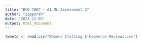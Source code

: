 ```yaml
---
title: "BCO 7007 - AI ML Assessment 3"
author: "Zipporah"
date: "2023-11-09"
output: html_document
---
```


```r
tweets <- read.csv("Womens Clothing E-Commerce Reviews.csv")
```
